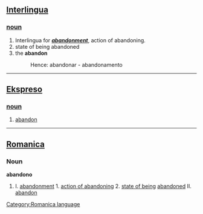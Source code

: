 == [[Interlingua]] ==
=== [[noun]] ===
# Interlingua for ''' '' [[abandonment]] '' ''', action of abandoning. 
# state of being abandoned
# the '''abandon''' 
#:Hence: abandonar - abandonamento

----

== [[Ekspreso]] ==
=== [[noun]] ===
# [[abandon]]

----

== [[Romanica]] ==
[[Category:Romanica language]]
=== Noun ===
<b>abandono</b>
#I. [[abandonment]] 1. [[action of abandoning]] 2. [[state of being]] [[abandoned]] II. [[abandon]]<p>